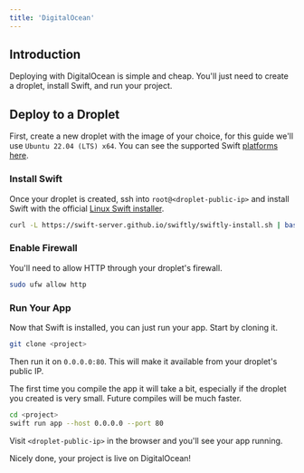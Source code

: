 ```yaml
---
title: 'DigitalOcean'
---
```


## Introduction

Deploying with DigitalOcean is simple and cheap. You'll just need to create a droplet, install Swift, and run your project.

## Deploy to a Droplet

First, create a new droplet with the image of your choice, for this guide we'll use `Ubuntu 22.04 (LTS) x64`. You can see the supported Swift [platforms here](https://swift.org/download/#releases).

### Install Swift

Once your droplet is created, ssh into `root@<droplet-public-ip>` and install Swift with the official [Linux Swift installer](https://github.com/swift-server/swiftly).

```bash
curl -L https://swift-server.github.io/swiftly/swiftly-install.sh | bash
```

### Enable Firewall

You'll need to allow HTTP through your droplet's firewall.

```bash
sudo ufw allow http
```

### Run Your App

Now that Swift is installed, you can just run your app. Start by cloning it.

```bash
git clone <project>
```

Then run it on `0.0.0.0:80`. This will make it available from your droplet's public IP.

<Tip>The first time you compile the app it will take a bit, especially if the droplet you created is very small. Future compiles will be much faster.</Tip>

```bash
cd <project>
swift run app --host 0.0.0.0 --port 80
```

Visit `<droplet-public-ip>` in the browser and you'll see your app running.

Nicely done, your project is live on DigitalOcean!
